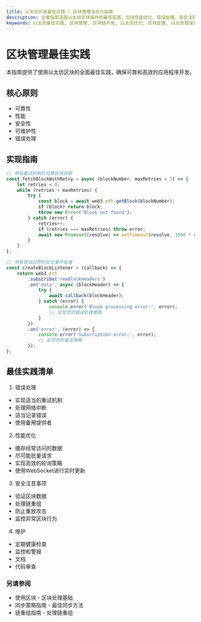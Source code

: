 ```yaml
---
title: 以太坊开发最佳实践 | 区块管理与优化指南
description: 全面指南涵盖以太坊区块操作的最佳实践，包括性能优化、错误处理、安全注意事项以及可靠的区块处理实现。
keywords: 以太坊最佳实践, 区块管理, 区块链开发, 以太坊优化, 区块处理, 以太坊错误处理, 区块链可靠性, 以太坊安全, 区块处理, 以太坊性能
---
```


# 区块管理最佳实践

本指南提供了使用以太坊区块的全面最佳实践，确保可靠和高效的应用程序开发。

## 核心原则

- 可靠性
- 性能
- 安全性
- 可维护性
- 错误处理

## 实现指南

```javascript
// 带有重试机制的可靠区块获取
const fetchBlockWithRetry = async (blockNumber, maxRetries = 3) => {
	let retries = 0;
	while (retries < maxRetries) {
		try {
			const block = await web3.eth.getBlock(blockNumber);
			if (block) return block;
			throw new Error('Block not found');
		} catch (error) {
			retries++;
			if (retries === maxRetries) throw error;
			await new Promise((resolve) => setTimeout(resolve, 1000 * retries));
		}
	}
};

// 带有错误边界的安全事件处理
const createBlockListener = (callback) => {
	return web3.eth
		.subscribe('newBlockHeaders')
		.on('data', async (blockHeader) => {
			try {
				await callback(blockHeader);
			} catch (error) {
				console.error('Block processing error:', error);
				// 实现您的错误处理策略
			}
		})
		.on('error', (error) => {
			console.error('Subscription error:', error);
			// 实现您的重连策略
		});
};
```

## 最佳实践清单

1. 错误处理

- 实现适当的重试机制
- 处理网络中断
- 适当记录错误
- 使用备用提供者

2. 性能优化

- 缓存经常访问的数据
- 尽可能批量请求
- 实现高效的轮询策略
- 使用WebSocket进行实时更新

3. 安全注意事项

- 验证区块数据
- 处理链重组
- 防止重放攻击
- 监控异常区块行为

4. 维护

- 定期健康检查
- 监控和警报
- 文档
- 代码审查

### 另请参阅

- <Link to="/docs/ethereum/guides/working-with-blocks" title="学习处理以太坊区块的基本技术">使用区块</Link> - 区块处理基础
- <Link to="/docs/ethereum/guides/syncing-strategies" title="了解以太坊节点同步的最佳方法">同步策略指南</Link> - 最佳同步方法
- <Link to="/docs/ethereum/guides/chain-reorganization" title="学习如何处理以太坊区块链重组">链重组指南</Link> - 处理链重组
